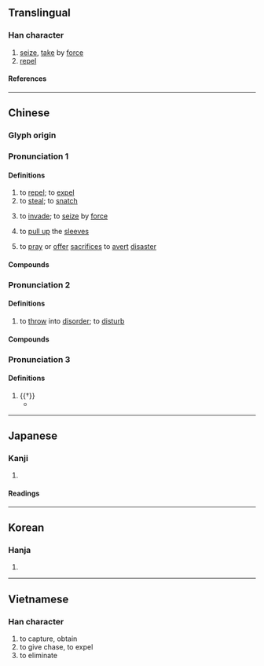 {{character info}}
==Translingual==

===Han character===
{{Han char|rn=64|rad=手|as=17|sn=20|four=50032|canj=QYRV|ids=⿰扌襄}}

# [[seize]], [[take]] by [[force]]
# [[repel]]

====References====
{{Han ref|kx=0463.110|dkj=12989|dj=0812.170|hdz=31985.020|uh=6518}}

----

==Chinese==
{{zh-forms|ss=⿰扌上|alt=穰,襄}}

===Glyph origin===
{{Han etym}}

===Pronunciation 1===
{{zh-pron
|m=ráng,rǎng
|c=joeng4
|mn=qz,xm:liông/zz:jiáng
|mc=1
|oc=2,1
|cat=
}}

====Definitions====
{{zh-hanzi}}

# to [[repel]]; to [[expel]]
# to [[steal]]; to [[snatch]]
#: {{zh-x|今 有 人 日 攘{ráng} 其 鄰 之 雞 者。|Here is a man, who every day '''appropriates''' some of his neighbour's strayed fowls.|ref=Mencius-L}}
# to [[invade]]; to [[seize]] by [[force]]
# {{zh-alt-lb|纕}} to [[pull up]] the [[sleeves]]
# {{zh-alt-lb|禳}} to [[pray]] or [[offer]] [[sacrifice]]s to [[avert]] [[disaster]]

====Compounds====
{{zh-der|fold=y|奮袂攘襟|安內攘外|尊王攘夷|攘人之美|攘善|攘場|攘外安內|攘夷|攘奪|攘攘|攘災|攘盜|攘羊|攘羭|攘臂|攘臂一呼|攘臂而起|攘袂|攘袂切齒|攘袂扼腕|攘袖|攘除|爭權攘利|俇攘}}

===Pronunciation 2===
{{zh-pron
|m=rǎng
|c=joeng5,joeng6
|mn=qz,xm:lióng/zz:jiáng
|mc=2
|oc=1+3,2
|cat=
}}

====Definitions====
{{zh-hanzi}}

# to [[throw]] into [[disorder]]; to [[disturb]]

====Compounds====
{{zh-der|fold=y|兵戈擾攘|勞攘|心勞意攘|心攘攘|急攘攘|意攘心勞|攘攘|熙來攘往|熙攘|熙熙攘攘|紛紛攘攘|風塵勞攘|鬧攘|擾攘}}

===Pronunciation 3===
{{zh-pron
|m=ràng
|mc=3
|oc=n,3
|cat=v
}}

====Definitions====
{{zh-hanzi}}

# {{†}} {{zh-original|讓|to [[yield]]; to [[give in]]}}
#* {{zh-x|左右 攘{ràng}辟{bì}，車 驅 而 騶。|The attendants should then '''retire''' out of the way. They should follow quickly as the carriage drives on.|ref=Liji-L}}

----

==Japanese==

===Kanji===
{{ja-kanji|grade=|rs=手17}}

# {{rfdef|ja|sort=手17}}

====Readings====
{{ja-readings
|goon=にょう
|kanon=じょう
|kun=はら-う, ぬす-む
}}

----

==Korean==

===Hanja===
{{ko-hanja|양}}

# {{rfdef|ko|sort=手17}}

----

==Vietnamese==

===Han character===
{{vi-readings|rs=手17|reading=nhương}}

# to capture, obtain
# to give chase, to expel
# to eliminate